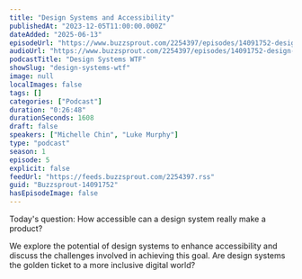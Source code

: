 ```yaml
---
title: "Design Systems and Accessibility"
publishedAt: "2023-12-05T11:00:00.000Z"
dateAdded: "2025-06-13"
episodeUrl: "https://www.buzzsprout.com/2254397/episodes/14091752-design-systems-and-accessibility.mp3"
audioUrl: "https://www.buzzsprout.com/2254397/episodes/14091752-design-systems-and-accessibility.mp3"
podcastTitle: "Design Systems WTF"
showSlug: "design-systems-wtf"
image: null
localImages: false
tags: []
categories: ["Podcast"]
duration: "0:26:48"
durationSeconds: 1608
draft: false
speakers: ["Michelle Chin", "Luke Murphy"]
type: "podcast"
season: 1
episode: 5
explicit: false
feedUrl: "https://feeds.buzzsprout.com/2254397.rss"
guid: "Buzzsprout-14091752"
hasEpisodeImage: false
---
```

Today's question: How accessible can a design system really make a product?  
  
We explore the potential of design systems to enhance accessibility and discuss the challenges involved in achieving this goal. Are design systems the golden ticket to a more inclusive digital world?
